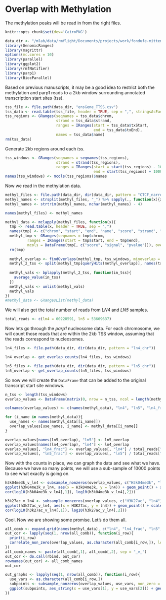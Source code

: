 # Overlap with Methylation

The methylation peaks will be read in from the right files. 

```r
knitr::opts_chunk$set(dev='CairoPNG')
```

```r
data_dir <- "/mlab/data/rmflight/Documents/projects/work/fondufe-mittendorf_lab/parp1_data"
library(GenomicRanges)
library(magrittr)
options(mc.cores = 10)
library(parallel)
library(ggplot2)
library(rmfNotifier)
library(parp1)
library(BiocParallel)
```

Based on previous manuscripts, it may be a good idea to restrict both the methylation and parp1 reads to a 2kb window surrounding annotated transcription start sites (tss). 

```r
tss_file <- file.path(data_dir, "ensGene_TTSS.csv")
tss_data <- read.table(tss_file, header = TRUE, sep = ",", stringsAsFactors = FALSE)
tss_regions <- GRanges(seqnames = tss_data$chrom,
                       strand = tss_data$strand,
                       ranges = IRanges(start = tss_data$txStart,
                                        end = tss_data$txEnd),
                       names = tss_data$name)
rm(tss_data)
```

Generate 2kb regions around each *tss*.

```r
tss_windows <- GRanges(seqnames = seqnames(tss_regions),
                       strand = strand(tss_regions),
                       ranges = IRanges(start = start(tss_regions) - 1000,
                                        end = start(tss_regions) + 1000))
names(tss_windows) <- mcols(tss_regions)$names
```

Now we read in the methylation data.

```r
methyl_files <- file.path(data_dir, dir(data_dir, pattern = "CTCF_narrow_peak_H"))
methyl_names <- strsplit(methyl_files, "_") %>% sapply(., function(x){x[6]})
methyl_names <- strtrim(methyl_names, nchar(methyl_names) - 4)

names(methyl_files) <- methyl_names

methyl_data <- mclapply(methyl_files, function(x){
  tmp <- read.table(x, header = TRUE, sep = ",")
  names(tmp) <- c("chrom", "start", "end", "name", "score", "strand", "signal", "pvalue", "qvalue", "other", "id")
  methyl_tmp <- GRanges(seqnames = tmp$chrom,
          ranges = IRanges(start = tmp$start, end = tmp$end),
          mcols = DataFrame(tmp[, c("score", "signal", "pvalue")]), overlap = 0, overlap_ratio = 0)
  rm(tmp)
  
  methyl_overlap <- findOverlaps(methyl_tmp, tss_windows, minoverlap = 80, ignore.strand = TRUE)
  methyl_2_tss <- split(methyl_tmp[queryHits(methyl_overlap)], names(tss_windows)[subjectHits(methyl_overlap)])
  
  methyl_vals <- bplapply(methyl_2_tss, function(in_tss){
    average_value(in_tss)
  })
  methyl_vals <- unlist(methyl_vals)
  methyl_vals
})
#methyl_data <- GRangesList(methyl_data)
```

We will also get the total number of reads from *LN4* and *LN5* samples.

```r
total_reads <- c(ln4 = 60228591, ln5 = 53669637)
```


Now lets go through the *parp1* nucleosome data. For each chromosome, we will count those reads that are within the 2kb TSS window, assuming that the reads correspond to nucleosomes.

```r
ln4_files <- file.path(data_dir, dir(data_dir, pattern = "ln4_chr"))

ln4_overlap <- get_overlap_counts(ln4_files, tss_windows)

ln5_files <- file.path(data_dir, dir(data_dir, pattern = "ln5_chr"))
ln5_overlap <- get_overlap_counts(ln5_files, tss_windows)
```

So now we will create the `DataFrame` that can be added to the original transcript start site windows.

```r
n_tss <- length(tss_windows)
overlap_values <- DataFrame(matrix(0, nrow = n_tss, ncol = length(methyl_data) + 4), row.names = names(tss_windows))

colnames(overlap_values) <- c(names(methyl_data), "ln4", "ln5", "ln4_frac", "ln5_frac")

for (i_name in names(methyl_data)){
  use_names <- names(methyl_data[[i_name]])
  overlap_values[use_names, i_name] <- methyl_data[[i_name]]
}

overlap_values[names(ln5_overlap), "ln5"] <- ln5_overlap
overlap_values[names(ln4_overlap), "ln4"] <- ln4_overlap
overlap_values[, "ln4_frac"] <- overlap_values[, "ln4"] / total_reads["ln4"]
overlap_values[, "ln5_frac"] <- overlap_values[, "ln5"] / total_reads["ln5"]
```


Now with the counts in place, we can graph the data and see what we have. Because we have so many points, we will use a sub-sample of 10000 points to see what exactly is going on.

```r
h3k04me3k_v_ln4 <- subsample_nonzeros(overlap_values, c("H3k04me3k", "ln4"), non_zero = "both", n_points = 10000)
ggplot(h3k04me3k_v_ln4, aes(x = H3k04me3k, y = ln4)) + geom_point() + scale_y_log10() + scale_x_log10()
cor(log10(h3k04me3k_v_ln4[,1]), log10(h3k04me3k_v_ln4[,2]))

h3k27ac_v_ln4 <- subsample_nonzeros(overlap_values, c("H3K27ac", "ln4"), non_zero = "both", n_points = 10000)
ggplot(h3k27ac_v_ln4, aes(x = H3K27ac, y = ln4)) + geom_point() + scale_y_log10() + scale_x_log10()
cor(log10(h3k27ac_v_ln4[,1]), log10(h3k27ac_v_ln4[,2]))
```

Cool. Now we are showing some promise. Let's do them all.

```r
all_comb <- expand.grid(names(methyl_data), c("ln4", "ln4_frac", "ln5", "ln5_frac"), stringsAsFactors = FALSE)
out_cor <- lapply(seq(1, nrow(all_comb)), function(i_row){
  print(i_row)
  correlate_non_zero(overlap_values, as.character(all_comb[i_row,]), log_transform = TRUE, test = TRUE)
})
all_comb_names <- paste(all_comb[,1], all_comb[,2], sep = "_v_")
out_cor <- do.call(rbind, out_cor)
rownames(out_cor) <- all_comb_names
out_cor
```

```r
out_graphs <- lapply(seq(1, nrow(all_comb)), function(i_row){
  use_vars <- as.character(all_comb[i_row,])
  subpoints <- subsample_nonzeros(overlap_values, use_vars, non_zero = "both", n_points = 10000)
  ggplot(subpoints, aes_string(x = use_vars[1], y = use_vars[2])) + geom_point() + scale_y_log10() + scale_x_log10()
})
```
